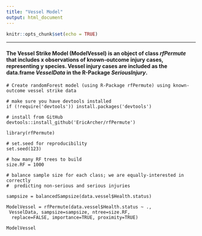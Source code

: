 ```yaml
---
title: "Vessel Model"
output: html_document
---
```


```r
knitr::opts_chunk$set(echo = TRUE)
```
***
#### The Vessel Strike Model (ModelVessel) is an object of class *rfPermute* that includes x observations of known-outcome injury cases, representing y species. Vessel injury cases are included as the data.frame *VesselData* in the R-Package *SeriousInjury*.

```
# Create randomForest model (using R-Package rfPermute) using known-outcome vessel strike data

# make sure you have devtools installed
if (!require('devtools')) install.packages('devtools')

# install from GitHub
devtools::install_github('EricArcher/rfPermute')

library(rfPermute)

# set.seed for reproducibility
set.seed(123)

# how many RF trees to build
size.RF = 1000

# balance sample size for each class; we are equally-interested in correctly      
#  predicting non-serious and serious injuries
 
sampsize = balancedSampsize(data.vessel$Health.status)

ModelVessel = rfPermute(data.vessel$Health.status ~ .,
 VesselData, sampsize=sampsize, ntree=size.RF, 
  replace=FALSE, importance=TRUE, proximity=TRUE)

ModelVessel
```



